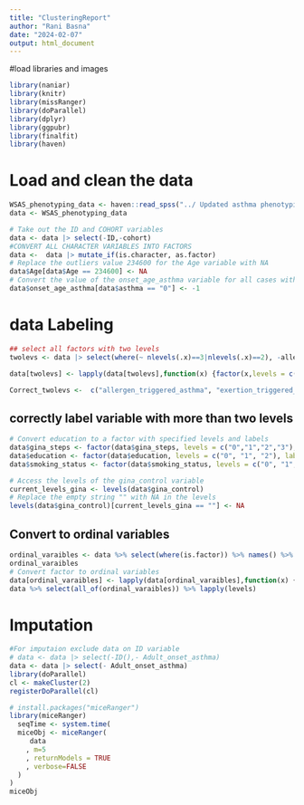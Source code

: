 ```yaml
---
title: "ClusteringReport"
author: "Rani Basna"
date: "2024-02-07"
output: html_document
---
```


#load libraries  and images
```r
library(naniar)
library(knitr)
library(missRanger)
library(doParallel)
library(dplyr)
library(ggpubr)
library(finalfit)
library(haven)
```

# Load and clean the data

```r
WSAS_phenotyping_data <- haven::read_spss("../ Updated asthma phenotyping files/WSAS_phenotyping_data.sav")
data <- WSAS_phenotyping_data

# Take out the ID and COHORT variables 
data <- data |> select(-ID,-cohort)
#CONVERT ALL CHARACTER VARIABLES INTO FACTORS 
data <-  data |> mutate_if(is.character, as.factor)
# Replace the outliers value 234600 for the Age variable with NA
data$Age[data$Age == 234600] <- NA
# Convert the value of the onset_age_asthma variable for all cases with asthma is 'No' to -1 using tidy approach 
data$onset_age_asthma[data$asthma == "0"] <- -1
```

# data Labeling

```r
## select all factors with two levels 
twolevs <- data |> select(where(~ nlevels(.x)==3|nlevels(.x)==2), -allergen_triggered_asthma,-exertion_triggered_asthma,-infection_triggered_asthma,-irritant_triggered_asthma,-weather_triggered_asthma,-emotion_triggered_asthma) |> names()

data[twolevs] <- lapply(data[twolevs],function(x) {factor(x,levels = c("0","1"),labels = c("No", "Yes"))})  

Correct_twolevs <-  c("allergen_triggered_asthma", "exertion_triggered_asthma", "infection_triggered_asthma", "irritant_triggered_asthma", "weather_triggered_asthma", "emotion_triggered_asthma") 
```


## correctly label variable with more than two levels 

```r
# Convert education to a factor with specified levels and labels
data$gina_steps <- factor(data$gina_steps, levels = c("0","1","2","3"), labels = c("onlys saba or non users", "step 1 or 2","step3","step4 or 5"))
data$education <- factor(data$education, levels = c("0", "1", "2"), labels = c("primary", "secondary", "tertiary"))
data$smoking_status <- factor(data$smoking_status, levels = c("0", "1", "2"), labels = c("never smoker","former smokers","current smoker"))

# Access the levels of the gina_control variable
current_levels_gina <- levels(data$gina_control)
# Replace the empty string "" with NA in the levels
levels(data$gina_control)[current_levels_gina == ""] <- NA
```

##  Convert to ordinal variables


```r
ordinal_varaibles <- data %>% select(where(is.factor)) %>% names() %>% setdiff(c(Correct_twolevs,twolevs))
ordinal_varaibles
# Convert factor to ordinal variables
data[ordinal_varaibles] <- lapply(data[ordinal_varaibles],function(x) {factor(x,ordered = TRUE)})
data %>% select(all_of(ordinal_varaibles)) %>% lapply(levels)
```

# Imputation

```r
#For imputaion exclude data on ID variable 
# data <- data |> select(-ID(),- Adult_onset_asthma)
data <- data |> select(- Adult_onset_asthma)
library(doParallel)
cl <- makeCluster(2)
registerDoParallel(cl)

# install.packages("miceRanger")
library(miceRanger)
  seqTime <- system.time(
  miceObj <- miceRanger(
     data
    , m=5
    , returnModels = TRUE
    , verbose=FALSE
  )
)
miceObj
```






